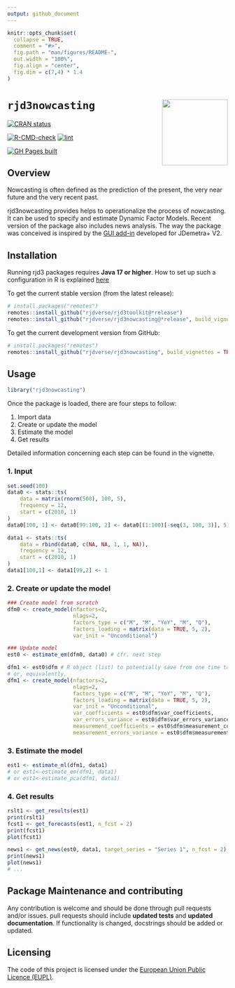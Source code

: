 ```yaml
---
output: github_document
---
```


<!-- README.md is generated from README.Rmd. Please edit that file -->

```r
knitr::opts_chunk$set(
  collapse = TRUE,
  comment = "#>",
  fig.path = "man/figures/README-",
  out.width = "100%", 
  fig.align = "center",
  fig.dim = c(7,4) * 1.4
)
```

# `rjd3nowcasting` <a href="https://rjdverse.github.io/rjd3nowcasting/"><img src="man/figures/logo.png" align="right" height="150" style="float:right; height:150px;"/></a>

<!-- badges: start -->
[![CRAN status](https://www.r-pkg.org/badges/version/rjd3nowcasting)](https://CRAN.R-project.org/package=rjd3nowcasting)

[![R-CMD-check](https://github.com/rjdverse/rjd3nowcasting/actions/workflows/R-CMD-check.yaml/badge.svg)](https://github.com/rjdverse/rjd3nowcasting/actions/workflows/R-CMD-check.yaml)
[![lint](https://github.com/rjdverse/rjd3nowcasting/actions/workflows/lint.yaml/badge.svg)](https://github.com/rjdverse/rjd3nowcasting/actions/workflows/lint.yaml)

[![GH Pages built](https://github.com/rjdverse/rjd3nowcasting/actions/workflows/pkgdown.yaml/badge.svg)](https://github.com/rjdverse/rjd3nowcasting/actions/workflows/pkgdown.yaml)
<!-- badges: end -->


## Overview

Nowcasting is often defined as the prediction of the present, the very near future and the very recent past. 

rjd3nowcasting provides helps to operationalize the process of nowcasting. It can be used to specify and estimate Dynamic Factor Models. 
Recent version of the package also includes news analysis. The way the package was conceived is inspired by the [GUI add-in](https://github.com/nbbrd/jdemetra-nowcasting) developed for JDemetra+ V2.

## Installation

Running rjd3 packages requires **Java 17 or higher**. How to set up such a configuration in R is explained [here](https://jdemetra-new-documentation.netlify.app/#Rconfig)

To get the current stable version (from the latest release):

```r
# install.packages("remotes")
remotes::install_github("rjdverse/rjd3toolkit@*release")
remotes::install_github("rjdverse/rjd3nowcasting@*release", build_vignettes = TRUE)
```

To get the current development version from GitHub:

```r
# install.packages("remotes")
remotes::install_github("rjdverse/rjd3nowcasting", build_vignettes = TRUE)
```


## Usage

``` r
library("rjd3nowcasting")
```

Once the package is loaded, there are four steps to follow:

1. Import data 
2. Create or update the model 
3. Estimate the model 
4. Get results

Detailed information concerning each step can be found in the vignette.
   
### 1. Input

``` r
set.seed(100)
data0 <- stats::ts(
    data = matrix(rnorm(500), 100, 5), 
    frequency = 12, 
    start = c(2010, 1)
)
data0[100, 1] <- data0[99:100, 2] <- data0[(1:100)[-seq(3, 100, 3)], 5] <- NA

data1 <- stats::ts(
    data = rbind(data0, c(NA, NA, 1, 1, NA)), 
    frequency = 12, 
    start = c(2010, 1)
)
data1[100,1] <- data1[99,2] <- 1
```

### 2. Create or update the model

``` r
### Create model from scratch
dfm0 <- create_model(nfactors=2,
                     nlags=2,
                     factors_type = c("M", "M", "YoY", "M", "Q"),
                     factors_loading = matrix(data = TRUE, 5, 2),
                     var_init = "Unconditional")

### Update model
est0 <- estimate_em(dfm0, data0) # cfr. next step

dfm1 <- est0$dfm # R object (list) to potentially save from one time to another  
# or, equivalently,
dfm1 <- create_model(nfactors=2,
                     nlags=2,
                     factors_type = c("M", "M", "YoY", "M", "Q"),
                     factors_loading = matrix(data = TRUE, 5, 2),
                     var_init = "Unconditional",
                     var_coefficients = est0$dfm$var_coefficients,
                     var_errors_variance = est0$dfm$var_errors_variance,
                     measurement_coefficients = est0$dfm$measurement_coefficients,
                     measurement_errors_variance = est0$dfm$measurement_errors_variance)
```

### 3. Estimate the model

``` r
est1 <- estimate_ml(dfm1, data1)
# or est1<-estimate_em(dfm1, data1)
# or est1<-estimate_pca(dfm1, data1)
```

### 4. Get results

``` r
rslt1 <- get_results(est1)
print(rslt1)
fcst1 <- get_forecasts(est1, n_fcst = 2)
print(fcst1)
plot(fcst1)

news1 <- get_news(est0, data1, target_series = "Series 1", n_fcst = 2)
print(news1)
plot(news1)
# ...
```

## Package Maintenance and contributing

Any contribution is welcome and should be done through pull requests and/or issues.
pull requests should include **updated tests** and **updated documentation**. If functionality is changed, docstrings should be added or updated.


## Licensing

The code of this project is licensed under the [European Union Public Licence (EUPL)](https://joinup.ec.europa.eu/collection/eupl/eupl-text-eupl-12).
